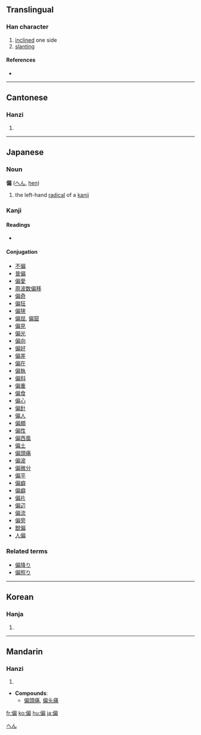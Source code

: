 ==Translingual==

===Han character===
{{Han char|rn=9|rad=人|as=09|sn=11|four=2322<sub>7</sub>|canj=人竹尸月 (OHSB), 人戈尸月 (OISB)}}

# [[inclined]] one side
# [[slanting]]

====References====
* {{Han ref|kx=0110.160|dkj=00848|dj=0235.100|hdz=10195.100|uh=504F|ud=20559|bh=B0BE|bd=45246}}

----

==Cantonese==

===Hanzi===
{{yue-hanzi|jyut=|y=pin1}}

# {{defn|Cantonese}}

----

==Japanese==

===Noun===
'''偏''' ([[へん]], [[hen]])

# the left-hand [[radical]] of a [[kanji]]

===Kanji===
{{ja-kanji|grade=c|rs=人09}}

====Readings====
* {{ja-readings|on=[[へん]] ([[hen]])|kun=[[かたよる]] ([[偏る]], [[katayoru]]), [[ひとえに]] ([[偏に]], [[hitoeni]])}}

====Conjugation====
* [[不偏]]
* [[普偏]]
* [[偏愛]]
* [[周波数偏移]]
* [[偏奇]]
* [[偏狂]]
* [[偏狭]]
* [[偏屈]], [[偏窟]]
* [[偏見]]
* [[偏光]]
* [[偏向]]
* [[偏好]]
* [[偏差]]
* [[偏在]]
* [[偏執]]
* [[偏斜]]
* [[偏重]]
* [[偏食]]
* [[偏心]]
* [[偏針]]
* [[偏人]]
* [[偏頗]]
* [[偏性]]
* [[偏西風]]
* [[偏土]]
* [[偏頭痛]]
* [[偏波]]
* [[偏微分]]
* [[偏平]]
* [[偏癖]]
* [[偏癖]]
* [[偏片]]
* [[偏辺]]
* [[偏流]]
* [[偏旁]]
* [[獣偏]]
* [[人偏]]

===Related terms===
* [[偏降り]]
* [[偏照り]]

[[Category:Japanese nouns|へん]]

----

==Korean==

===Hanja===
{{ko-hanja|hangeul=[[편]]|rv=pyeon|mr=p'yŏn}}

# {{defn|Korean}}

----

==Mandarin==

===Hanzi===
{{cmn-hanzi|pin=[[piān]] ([[pian1]])|wg=p'ien<sup>1</sup>}}

# {{defn|Mandarin}}

* '''Compounds''':
** [[偏頭痛]], [[偏头痛]]

[[fr:偏]]
[[ko:偏]]
[[hu:偏]]
[[ja:偏]]